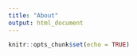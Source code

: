 ```yaml
---
title: "About"
output: html_document
---
```


```r
knitr::opts_chunk$set(echo = TRUE)
```

